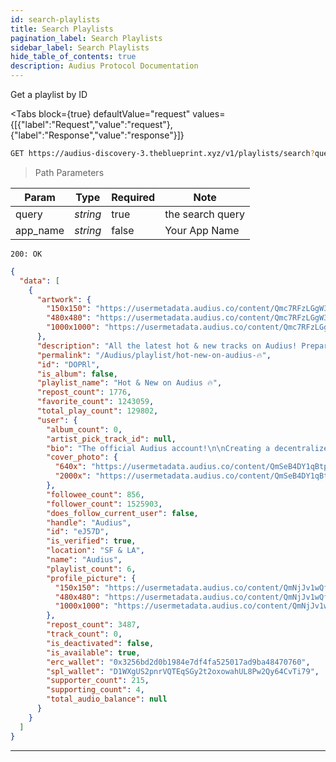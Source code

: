 ```yaml
---
id: search-playlists
title: Search Playlists
pagination_label: Search Playlists
sidebar_label: Search Playlists
hide_table_of_contents: true
description: Audius Protocol Documentation
---
```



Get a playlist by ID

<Tabs
  block={true}
  defaultValue="request"
  values={[{"label":"Request","value":"request"},{"label":"Response","value":"response"}]}
>
<TabItem value="request">

```bash
GET https://audius-discovery-3.theblueprint.xyz/v1/playlists/search?query=Hot & New&app_name=EXAMPLEAPP HTTP/1.1
```

> Path Parameters

| Param    | Type     | Required | Note             |
| -------- | -------- | -------- | ---------------- |
| query    | _string_ | true     | the search query |
| app_name | _string_ | false    | Your App Name    |

</TabItem>
<TabItem value="response">

`200: OK`

```json
{
  "data": [
    {
      "artwork": {
        "150x150": "https://usermetadata.audius.co/content/Qmc7RFzLGgW3DUTgKK49LzxEwe3Lmb47q85ZwJJRVYTXPr/150x150.jpg",
        "480x480": "https://usermetadata.audius.co/content/Qmc7RFzLGgW3DUTgKK49LzxEwe3Lmb47q85ZwJJRVYTXPr/480x480.jpg",
        "1000x1000": "https://usermetadata.audius.co/content/Qmc7RFzLGgW3DUTgKK49LzxEwe3Lmb47q85ZwJJRVYTXPr/1000x1000.jpg"
      },
      "description": "All the latest hot & new tracks on Audius! Prepare to buckle in for a trip through various genres featuring artists you love and new artists you are about to discover.",
      "permalink": "/Audius/playlist/hot-new-on-audius-🔥",
      "id": "DOPRl",
      "is_album": false,
      "playlist_name": "Hot & New on Audius 🔥",
      "repost_count": 1776,
      "favorite_count": 1243059,
      "total_play_count": 129802,
      "user": {
        "album_count": 0,
        "artist_pick_track_id": null,
        "bio": "The official Audius account!\n\nCreating a decentralized and open-source streaming music platform controlled by artists, fans, & developers.\n\nhttps://discord.gg/audius\nhttps://t.me/audius",
        "cover_photo": {
          "640x": "https://usermetadata.audius.co/content/QmSeB4DY1qBtp9hbnmMwnkGepRY6tRrNQcgZU2oNk4SK1q/640x.jpg",
          "2000x": "https://usermetadata.audius.co/content/QmSeB4DY1qBtp9hbnmMwnkGepRY6tRrNQcgZU2oNk4SK1q/2000x.jpg"
        },
        "followee_count": 856,
        "follower_count": 1525903,
        "does_follow_current_user": false,
        "handle": "Audius",
        "id": "eJ57D",
        "is_verified": true,
        "location": "SF & LA",
        "name": "Audius",
        "playlist_count": 6,
        "profile_picture": {
          "150x150": "https://usermetadata.audius.co/content/QmNjJv1wQf2DJq3GNXjXzSL8UXFUGXfchg4NhL7UpbnF1f/150x150.jpg",
          "480x480": "https://usermetadata.audius.co/content/QmNjJv1wQf2DJq3GNXjXzSL8UXFUGXfchg4NhL7UpbnF1f/480x480.jpg",
          "1000x1000": "https://usermetadata.audius.co/content/QmNjJv1wQf2DJq3GNXjXzSL8UXFUGXfchg4NhL7UpbnF1f/1000x1000.jpg"
        },
        "repost_count": 3487,
        "track_count": 0,
        "is_deactivated": false,
        "is_available": true,
        "erc_wallet": "0x3256bd2d0b1984e7df4fa525017ad9ba48470760",
        "spl_wallet": "D1WXgUS2pnrVQTEqSGy2t2oxowahUL8Pw2Qy64CvTi79",
        "supporter_count": 215,
        "supporting_count": 4,
        "total_audio_balance": null
      }
    }
  ]
}
```

</TabItem>
</Tabs>

---

